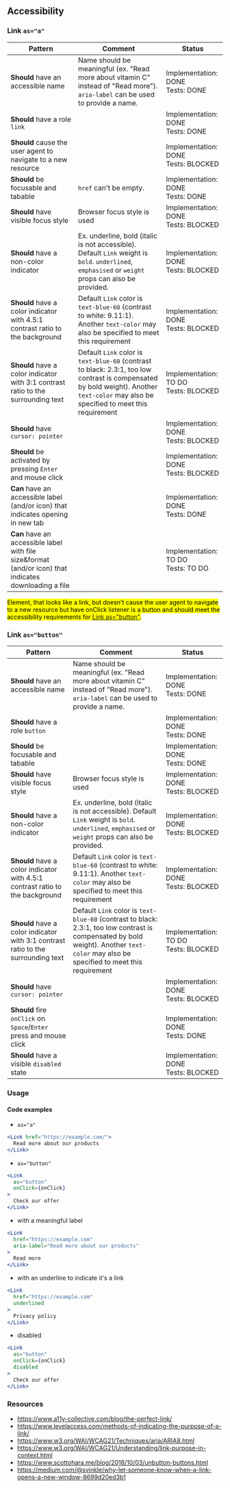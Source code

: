 ## Accessibility

### Link `as="a"`

| Pattern                                                                                                | Comment                                                                                                                                                                                | Status                                    |
| ------------------------------------------------------------------------------------------------------ | -------------------------------------------------------------------------------------------------------------------------------------------------------------------------------------- | ----------------------------------------- |
| **Should** have an accessible name                                                                     | Name should be meaningful (ex. "Read more about vitamin C" instead of "Read more"). `aria-label` can be used to provide a name.                                                        | Implementation: DONE<br />Tests: DONE     |
| **Should** have a role `link`                                                                          |                                                                                                                                                                                        | Implementation: DONE<br />Tests: DONE     |
| **Should** cause the user agent to navigate to a new resource                                          |                                                                                                                                                                                        | Implementation: DONE<br />Tests: BLOCKED  |
| **Should** be focusable and tabable                                                                    | `href` can't be empty.                                                                                                                                                                 | Implementation: DONE<br />Tests: DONE     |
| **Should** have visible focus style                                                                    | Browser focus style is used                                                                                                                                                            | Implementation: DONE<br />Tests: BLOCKED  |
| **Should** have a non-color indicator                                                                  | Ex. underline, bold (italic is not accessible). Default `Link` weight is `bold`. `underlined`, `emphasised` or `weight` props can also be provided.                                    | Implementation: DONE<br />Tests: BLOCKED  |
| **Should** have a color indicator with 4.5:1 contrast ratio to the background                          | Default `Link` color is `text-blue-60` (contrast to white: 9.11:1). Another `text-color` may also be specified to meet this requirement                                                | Implementation: DONE<br />Tests: BLOCKED  |
| **Should** have a color indicator with 3:1 contrast ratio to the surrounding text                      | Default `Link` color is `text-blue-60` (contrast to black: 2.3:1, too low contrast is compensated by bold weight). Another `text-color` may also be specified to meet this requirement | Implementation: TO DO<br />Tests: BLOCKED |
| **Should** have `cursor: pointer`                                                                      |                                                                                                                                                                                        | Implementation: DONE<br />Tests: BLOCKED  |
| **Should** be activated by pressing `Enter` and mouse click                                            |                                                                                                                                                                                        | Implementation: DONE<br />Tests: BLOCKED  |
| **Can** have an accessible label (and/or icon) that indicates opening in new tab                       |                                                                                                                                                                                        | Implementation: DONE<br />Tests: DONE     |
| **Can** have an accessible label with file size&format (and/or icon) that indicates downloading a file |                                                                                                                                                                                        | Implementation: TO DO<br />Tests: TO DO   |

<!-- prettier-ignore -->
<p>
  <mark>
  Element, that looks like a link, but doesn't cause the user agent to navigate
  to a new resource but have onClick listener is a button and should meet the
  accessibility requirements for <a href="#link-asbutton">Link as="button"</a>.
  </mark>
</p>

### Link `as="button"`

| Pattern                                                                           | Comment                                                                                                                                                                                | Status                                    |
| --------------------------------------------------------------------------------- | -------------------------------------------------------------------------------------------------------------------------------------------------------------------------------------- | ----------------------------------------- |
| **Should** have an accessible name                                                | Name should be meaningful (ex. "Read more about vitamin C" instead of "Read more"). `aria-label` can be used to provide a name.                                                        | Implementation: DONE<br />Tests: DONE     |
| **Should** have a role `button`                                                   |                                                                                                                                                                                        | Implementation: DONE<br />Tests: DONE     |
| **Should** be focusable and tabable                                               |                                                                                                                                                                                        | Implementation: DONE<br />Tests: DONE     |
| **Should** have visible focus style                                               | Browser focus style is used                                                                                                                                                            | Implementation: DONE<br />Tests: BLOCKED  |
| **Should** have a non-color indicator                                             | Ex. underline, bold (italic is not accessible). Default `Link` weight is `bold`. `underlined`, `emphasised` or `weight` props can also be provided.                                    | Implementation: DONE<br />Tests: BLOCKED  |
| **Should** have a color indicator with 4.5:1 contrast ratio to the background     | Default `Link` color is `text-blue-60` (contrast to white: 9.11:1). Another `text-color` may also be specified to meet this requirement                                                | Implementation: DONE<br />Tests: BLOCKED  |
| **Should** have a color indicator with 3:1 contrast ratio to the surrounding text | Default `Link` color is `text-blue-60` (contrast to black: 2.3:1, too low contrast is compensated by bold weight). Another `text-color` may also be specified to meet this requirement | Implementation: TO DO<br />Tests: BLOCKED |
| **Should** have `cursor: pointer`                                                 |                                                                                                                                                                                        | Implementation: DONE<br />Tests: BLOCKED  |
| **Should** fire `onClick` on `Space`/`Enter` press and mouse click                |                                                                                                                                                                                        | Implementation: DONE<br />Tests: DONE     |
| **Should** have a visible `disabled` state                                        |                                                                                                                                                                                        | Implementation: DONE<br />Tests: BLOCKED  |

### Usage

#### Code examples

- `as="a"`

<!-- prettier-ignore -->
```jsx
<Link href="https://example.com/">
  Read more about our products
</Link>
```

- `as="button"`

<!-- prettier-ignore -->
```jsx
<Link
  as="button"
  onClick={onClick}
>
  Check our offer
</Link>
```

- with a meaningful label

<!-- prettier-ignore -->
```jsx
<Link
  href="https://example.com"
  aria-label="Read more about our products"
>
  Read more
</Link>
```

- with an underline to indicate it's a link

<!-- prettier-ignore -->
```jsx
<Link
  href="https://example.com"
  underlined
>
  Privacy policy
</Link>
```

- disabled

<!-- prettier-ignore -->
```jsx
<Link
  as="button"
  onClick={onClick}
  disabled
>
  Check our offer
</Link>
```

### Resources

- <https://www.a11y-collective.com/blog/the-perfect-link/>
- <https://www.levelaccess.com/methods-of-indicating-the-purpose-of-a-link/>
- <https://www.w3.org/WAI/WCAG21/Techniques/aria/ARIA8.html>
- <https://www.w3.org/WAI/WCAG21/Understanding/link-purpose-in-context.html>
- <https://www.scottohara.me/blog/2018/10/03/unbutton-buttons.html>
- <https://medium.com/@svinkle/why-let-someone-know-when-a-link-opens-a-new-window-8699d20ed3b1>
